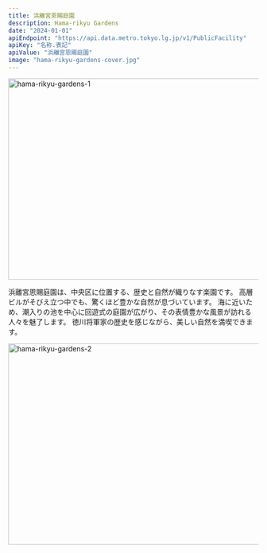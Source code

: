 ```yaml
---
title: 浜離宮恩賜庭園
description: Hama-rikyu Gardens
date: "2024-01-01"
apiEndpoint: "https://api.data.metro.tokyo.lg.jp/v1/PublicFacility"
apiKey: "名称.表記"
apiValue: "浜離宮恩賜庭園"
image: "hama-rikyu-gardens-cover.jpg"
---
```


<Image
  src="/images/hama-rikyu-gardens-1.jpg"
  width="718"
  height="404"
  alt="hama-rikyu-gardens-1"
/>

浜離宮恩賜庭園は、中央区に位置する、歴史と自然が織りなす楽園です。
高層ビルがそびえ立つ中でも、驚くほど豊かな自然が息づいています。
海に近いため、潮入りの池を中心に回遊式の庭園が広がり、その表情豊かな風景が訪れる人々を魅了します。
徳川将軍家の歴史を感じながら、美しい自然を満喫できます。

<Image
  src="/images/hama-rikyu-gardens-2.jpg"
  width="718"
  height="404"
  alt="hama-rikyu-gardens-2"
/>
